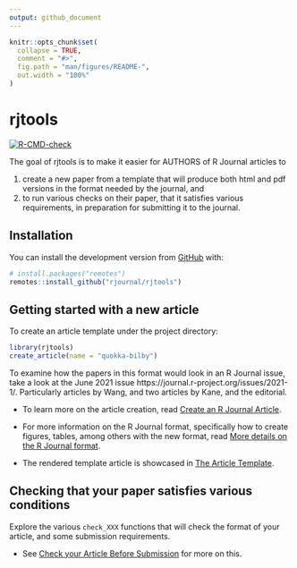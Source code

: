 ```yaml
---
output: github_document
---
```


<!-- README.md is generated from README.Rmd. Please edit that file -->

```r
knitr::opts_chunk$set(
  collapse = TRUE,
  comment = "#>",
  fig.path = "man/figures/README-",
  out.width = "100%"
)
```

# rjtools

<!-- badges: start -->
[![R-CMD-check](https://github.com/rjournal/rjtools/workflows/R-CMD-check/badge.svg)](https://github.com/rjournal/rjtools/actions)
<!-- badges: end -->

The goal of rjtools is to make it easier for AUTHORS of R Journal articles to 

1. create a new paper from a template that will produce both html and pdf versions in the format needed by the journal, and 
2. to run various checks on their paper, that it satisfies various requirements, in preparation for submitting it to the journal.

## Installation

<!-- You can install the released version of rjtools from [CRAN](https://CRAN.R-project.org) with: -->

<!-- ``` r -->
<!-- install.packages("rjtools") -->
<!-- ``` -->

<!-- And the development version from [GitHub](https://github.com/rjournal/rjtools) with: -->

You can install the development version from [GitHub](https://github.com/rjournal/rjtools) with: 

``` r
# install.packages("remotes")
remotes::install_github("rjournal/rjtools")
```

## Getting started with a new article

To create an article template under the project directory:

```r
library(rjtools)
create_article(name = "quokka-bilby")
```

To examine how the papers in this format would look in an R Journal issue, take a look at the June 2021 issue  https://journal.r-project.org/issues/2021-1/. Particularly articles by Wang, and two articles by Kane, and the editorial. 

* To learn more on the article creation, read [Create an R Journal Article](https://rjournal.github.io/rjtools/articles/create_article.html).

* For more information on the R Journal format, specifically how to create figures, tables, among others with the new format, read [More details on the R Journal format](https://rjournal.github.io/rjtools/articles/format-details.html).

* The rendered template article is showcased in [The Article Template](https://rjournal.github.io/rjtools/articles/article_template.html).


## Checking that your paper satisfies various conditions

Explore the various `check_XXX` functions that will check the format of your article, and some submission requirements. 

* See [Check your Article Before Submission
](https://rjournal.github.io/rjtools/articles/check_functions.html) for more on this.
